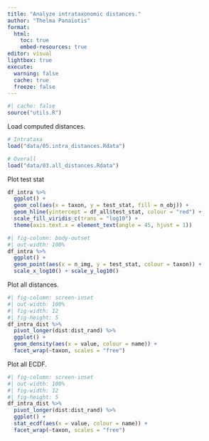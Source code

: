 ```yaml
---
title: "Analyze intrataxonomic distances."
author: "Thelma Panaïotis"
format: 
  html:
    toc: true
    embed-resources: true
editor: visual
lightbox: true
execute:
  warning: false
  cache: true
  freeze: false
---
```


```r
#| cache: false
source("utils.R")
```

Load computed distances.

```r
# Intrataxa
load("data/05.intra_distances.Rdata")

# Overall
load("data/03.all_distances.Rdata")
```

Plot test stat

```r
df_intra %>% 
  ggplot() +
  geom_col(aes(x = taxon, y = test_stat, fill = n_obj)) +
  geom_hline(yintercept = df_all$test_stat, colour = "red") +
  scale_fill_viridis_c(trans = "log10") +
  theme(axis.text.x = element_text(angle = 45, hjust = 1))
```

```r
#| fig-column: body-outset
#| out-width: 100%
df_intra %>% 
  ggplot() + 
  geom_point(aes(x = n_img, y = test_stat, colour = taxon)) +
  scale_x_log10() + scale_y_log10()
```

Plot all distances.

```r
#| fig-column: screen-inset
#| out-width: 100%
#| fig-width: 12
#| fig-height: 5
df_intra_dist %>% 
  pivot_longer(dist:dist_rand) %>% 
  ggplot() +
  geom_density(aes(x = value, colour = name)) +
  facet_wrap(~taxon, scales = "free")
```

Plot all ECDF.

```r
#| fig-column: screen-inset
#| out-width: 100%
#| fig-width: 12
#| fig-height: 5
df_intra_dist %>% 
  pivot_longer(dist:dist_rand) %>% 
  ggplot() +
  stat_ecdf(aes(x = value, colour = name)) +
  facet_wrap(~taxon, scales = "free")
```

